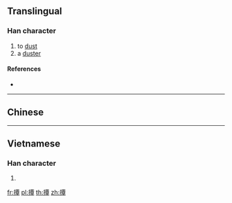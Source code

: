 {{character info/new}}
==Translingual==

===Han character===
{{Han char|rn=64|rad=手|as=12|sn=15|four=51046|canj=QMWJ|ids=⿰扌覃}}

# to [[dust]]
# a [[duster]]

====References====
* {{Han ref|kx=0455.080|dkj=12724|dj=0804.140|hdz=31954.100|uh=64A2|ud=25762|bh=BCC2|bd=48322}}

----

==Chinese==
{{zh-see|撣|v}}

----

==Vietnamese==

===Han character===
{{vi-readings|rs=手12|hanviet=đùm}}

# {{defn|lang=vi|sort=手12}}

[[fr:撢]]
[[pl:撢]]
[[th:撢]]
[[zh:撢]]